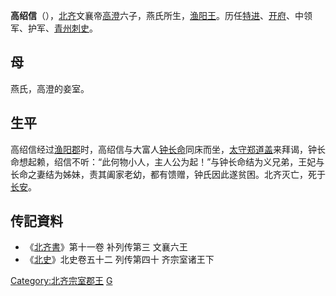 '''高绍信'''（{{bd|540年代||？|}}），[[北齐|北齐]]文襄帝[[高澄|高澄]]六子，燕氏所生，[[渔阳王|渔阳王]]。历任[[特进|特进]]、[[开府|开府]]、中领军、护军、[[青州_(刘宋)|青州]][[刺史|刺史]]。

== 母 ==
燕氏，高澄的妾室。
== 生平 ==
高绍信经过[[渔阳郡|渔阳郡]]时，高绍信与大富人[[钟长命|钟长命]]同床而坐，[[太守|太守]][[郑道盖|郑道盖]]来拜谒，钟长命想起赖，绍信不听：“此何物小人，主人公为起！”与钟长命结为义兄弟，王妃与长命之妻结为姊妹，责其阖家老幼，都有馈赠，钟氏因此遂贫困。北齐灭亡，死于[[长安|长安]]。

==传記資料==
*《[[北齐書|北齐書]]》第十一卷 补列传第三 文襄六王 
*《[[北史|北史]]》北史卷五十二 列传第四十 齐宗室诸王下

[[Category:北齐宗室郡王|Category:北齐宗室郡王]]
[[Category:北齐官员|G]]
